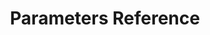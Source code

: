 ---
title: "Parameters Reference"
description: "This section lists all required parameters for the Legacy integration method, which uses a Base64-encoded and HMAC-signed payload to redirect customers to the Payblis hosted payment page."
---